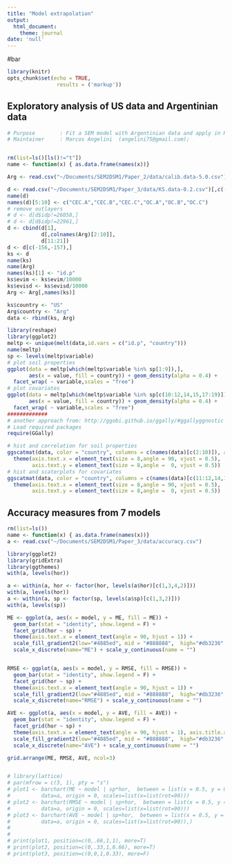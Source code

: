 ```yaml
---
title: "Model extrapolation"
output:
  html_document:
    theme: journal
date: 'null'
---
```

#bar
```r
library(knitr)
opts_chunk$set(echo = TRUE,
                results = ('markup'))
```


## Exploratory analysis of US data and Argentinian data
```r
# Purpose        : Fit a SEM model with Argentinian data and apply in KS data
# Maintainer     : Marcos Angelini  (angelini75@gmail.com); 


rm(list=ls()[ls()!="t"])
name <- function(x) { as.data.frame(names(x))}

Arg <- read.csv("~/Documents/SEM2DSM1/Paper_2/data/calib.data-5.0.csv")[,c(-1,-20)]

d <- read.csv("~/Documents/SEM2DSM1/Paper_3/data/KS.data-0.2.csv")[,c(-1)] 
name(d)
names(d)[5:10] <- c("CEC.A","CEC.B","CEC.C","OC.A","OC.B","OC.C")
# remove outlayers
# d <- d[d$idp!=26058,]
# d <- d[d$idp!=22961,]
d <- cbind(d[1],
           d[,colnames(Arg)[2:10]],
           d[11:21])
d <- d[c(-156,-157),]
ks <- d
name(ks)
name(Arg)
names(ks)[1] <- "id.p"
ks$evim <- ks$evim/10000
ks$evisd <- ks$evisd/10000
Arg <- Arg[,names(ks)]

ks$country <- "US"
Arg$country <- "Arg"
data <- rbind(ks, Arg)

library(reshape)
library(ggplot2)
meltp <- unique(melt(data,id.vars = c("id.p", "country")))
name(meltp)
sp <- levels(meltp$variable)
# plot soil properties
ggplot(data = meltp[which(meltp$variable %in% sp[1:9]),],
       aes(x = value, fill = country)) + geom_density(alpha = 0.4) +
  facet_wrap( ~ variable,scales = "free")
# plot covariates
ggplot(data = meltp[which(meltp$variable %in% sp[c(10:12,14,15,17:19)]),],
       aes(x = value, fill = country)) + geom_density(alpha = 0.4) +
  facet_wrap( ~ variable,scales = "free")
#############
# another approach from: http://ggobi.github.io/ggally/#ggallyggnostic
# Load required packages
require(GGally)

# hist and correlation for soil properties
ggscatmat(data, color = "country", columns = c(names(data)[c(2:10)]), alpha = 0.10) + 
  theme(axis.text.x = element_text(size = 8,angle = 90, vjust = 0.5),
        axis.text.y = element_text(size = 8,angle =  0, vjust = 0.5))
# hist and scaterplots for covariates
ggscatmat(data, color = "country", columns = c(names(data)[c(11:12,14,15,17:21)]), alpha = 0.10) + 
  theme(axis.text.x = element_text(size = 8,angle = 90, vjust = 0.5),
        axis.text.y = element_text(size = 8,angle =  0, vjust = 0.5))
```

## Accuracy measures from 7 models
```r
rm(list=ls())
name <- function(x) { as.data.frame(names(x))}
a <- read.csv("~/Documents/SEM2DSM1/Paper_3/data/accuracy.csv")

library(ggplot2)
library(gridExtra)
library(ggthemes)
with(a, levels(hor))

a <- within(a, hor <- factor(hor, levels(a$hor)[c(1,3,4,2)]))
with(a, levels(hor))
a <- within(a, sp <- factor(sp, levels(a$sp)[c(1,3,2)]))
with(a, levels(sp))

ME <- ggplot(a, aes(x = model, y = ME, fill = ME)) +
  geom_bar(stat = "identity", show.legend = F) +
  facet_grid(hor ~ sp) + 
  theme(axis.text.x = element_text(angle = 90, hjust = 1)) +
  scale_fill_gradient2(low="#4885ed", mid = "#888888",  high="#db3236" ) + 
  scale_x_discrete(name="ME") + scale_y_continuous(name = "")


RMSE <- ggplot(a, aes(x = model, y = RMSE, fill = RMSE)) +
  geom_bar(stat = "identity", show.legend = F) +
  facet_grid(hor ~ sp) + 
  theme(axis.text.x = element_text(angle = 90, hjust = 1)) + 
  scale_fill_gradient2(low="#4885ed", mid = "#888888",  high="#db3236" ) + 
  scale_x_discrete(name="RMSE") + scale_y_continuous(name = "")

AVE <- ggplot(a, aes(x = model, y = AVE, fill = AVE)) +
  geom_bar(stat = "identity", show.legend = F) +
  facet_grid(hor ~ sp) + 
  theme(axis.text.x = element_text(angle = 90, hjust = 1), axis.title.x = element_text(NULL)) + 
  scale_fill_gradient2(low="#4885ed", mid = "#888888",  high="#db3236" ) + 
  scale_x_discrete(name="AVE") + scale_y_continuous(name = "")

grid.arrange(ME, RMSE, AVE, ncol=3)


# library(lattice)
# par(mfrow = c(3, 1), pty = "s")
# plot1 <- barchart(ME ~ model | sp*hor,  between = list(x = 0.5, y = 0),
#          data=a, origin = 0, scales=list(x=list(rot=90))) 
# plot2 <- barchart(RMSE ~ model | sp+hor,  between = list(x = 0.5, y = 0),
#          data=a, origin = 0, scales=list(x=list(rot=90)))
# plot3 <- barchart(AVE ~ model | sp+hor,  between = list(x = 0.5, y = 0),
#          data=a, origin = 0, scales=list(x=list(rot=90)),)
# 
# 
# print(plot1, position=c(0,.66,1,1), more=T)
# print(plot2, position=c(0,.33,1,0.66), more=T)
# print(plot3, position=c(0,0,1,0.33), more=F)
```

